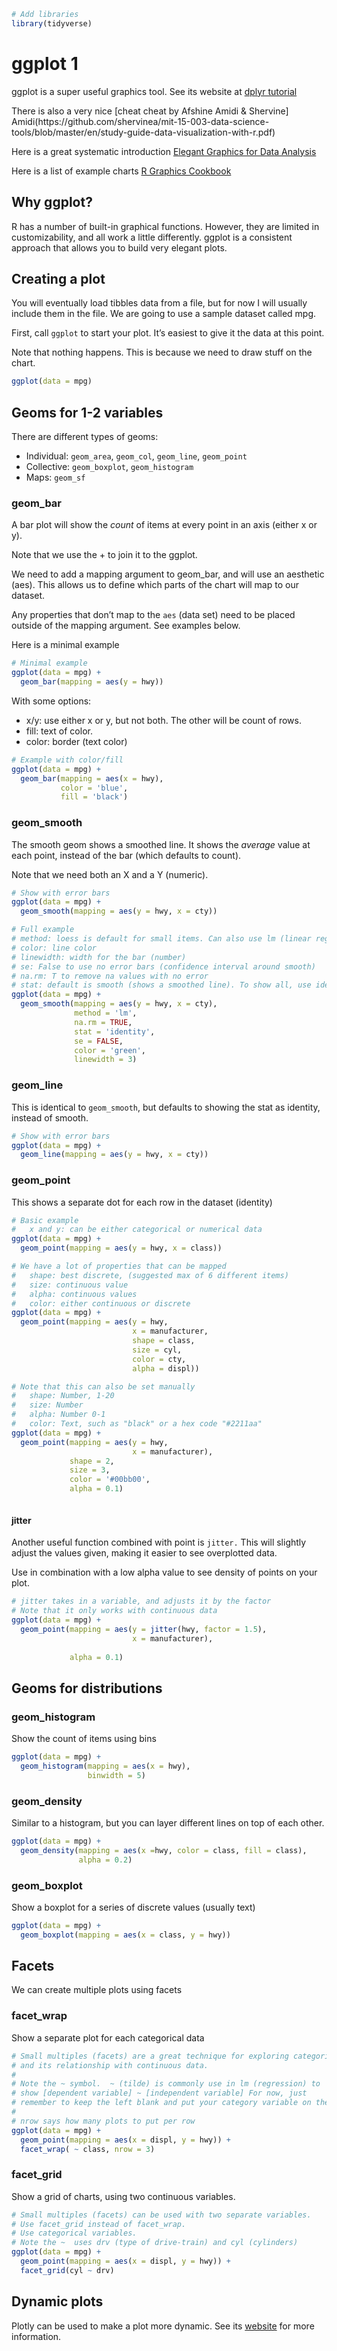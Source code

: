```r

# Add libraries
library(tidyverse)

```


# ggplot 1

ggplot is a super useful graphics tool. See its website at [dplyr
tutorial](https://ggplot2.tidyverse.org/)

There is also a very nice [cheat cheat by Afshine Amidi & Shervine] Amidi(https://github.com/shervinea/mit-15-003-data-science-tools/blob/master/en/study-guide-data-visualization-with-r.pdf)

Here is a great systematic introduction 
[Elegant Graphics for Data Analysis](https://ggplot2-book.org/)

Here is a list of example charts
[R Graphics Cookbook](https://r-graphics.org/)


## Why ggplot?

R has a number of built-in graphical functions. However, they are
limited in customizability, and all work a little differently. ggplot is
a consistent approach that allows you to build very elegant plots.

## Creating a plot

You will eventually load tibbles data from a file, but for now I will
usually include them in the file. We are going to use a sample dataset
called mpg.

First, call `ggplot` to start your plot. It's easiest to give it the data
at this point.

Note that nothing happens. This is because we need to draw stuff on the
chart.

```r
ggplot(data = mpg)
```

## Geoms for 1-2 variables 

There are different types of geoms:

- Individual: `geom_area`, `geom_col`, `geom_line`, `geom_point`
- Collective: `geom_boxplot`, `geom_histogram`
- Maps: `geom_sf`


### geom_bar

A bar plot will show the *count* of items at every point in an axis
(either x or y).

Note that we use the + to join it to the ggplot.

We need to add a mapping argument to geom_bar, and will use an aesthetic
(aes). This allows us to define which parts of the chart will map to our
dataset.

Any properties that don't map to the `aes` (data set) need to be placed
outside of the mapping argument. See examples below.

Here is a minimal example

```r
# Minimal example
ggplot(data = mpg) +
  geom_bar(mapping = aes(y = hwy))
```

With some options:

- x/y: use either x or y, but not both. The other will be count of rows.
- fill: text of color.
- color: border (text color) 

```r

# Example with color/fill
ggplot(data = mpg) +
  geom_bar(mapping = aes(x = hwy),
           color = 'blue',
           fill = 'black')
```


### geom_smooth

The smooth geom shows a smoothed line. It shows the *average* value at each
point, instead of the bar (which defaults to count).

Note that we need both an X and a Y (numeric).

```r
# Show with error bars
ggplot(data = mpg) +
  geom_smooth(mapping = aes(y = hwy, x = cty))

# Full example
# method: loess is default for small items. Can also use lm (linear reg)
# color: line color
# linewidth: width for the bar (number)
# se: False to use no error bars (confidence interval around smooth)
# na.rm: T to remove na values with no error
# stat: default is smooth (shows a smoothed line). To show all, use identity.
ggplot(data = mpg) +
  geom_smooth(mapping = aes(y = hwy, x = cty), 
              method = 'lm',
              na.rm = TRUE,
              stat = 'identity',
              se = FALSE,
              color = 'green',
              linewidth = 3)

```

### geom_line

This is identical to `geom_smooth`, but defaults to showing the stat as 
identity, instead of smooth.

```r
# Show with error bars
ggplot(data = mpg) +
  geom_line(mapping = aes(y = hwy, x = cty))
```

### geom_point

This shows a separate dot for each row in the dataset (identity) 

```r

# Basic example
#   x and y: can be either categorical or numerical data
ggplot(data = mpg) +
  geom_point(mapping = aes(y = hwy, x = class))

# We have a lot of properties that can be mapped
#   shape: best discrete, (suggested max of 6 different items)
#   size: continuous value
#   alpha: continuous values
#   color: either continuous or discrete
ggplot(data = mpg) +
  geom_point(mapping = aes(y = hwy, 
                           x = manufacturer,
                           shape = class,
                           size = cyl,
                           color = cty,
                           alpha = displ))

# Note that this can also be set manually
#   shape: Number, 1-20
#   size: Number 
#   alpha: Number 0-1
#   color: Text, such as "black" or a hex code "#2211aa"
ggplot(data = mpg) +
  geom_point(mapping = aes(y = hwy, 
                           x = manufacturer),
             shape = 2,
             size = 3,
             color = '#00bb00',
             alpha = 0.1)



```



#### jitter

Another useful function combined with point is `jitter.` This will slightly
adjust the values given, making it easier to see overplotted data.

Use in combination with a low alpha value to see density of points on your plot.

```r

# jitter takes in a variable, and adjusts it by the factor
# Note that it only works with continuous data
ggplot(data = mpg) +
  geom_point(mapping = aes(y = jitter(hwy, factor = 1.5), 
                           x = manufacturer),
             
             alpha = 0.1)
```

## Geoms for distributions

### geom_histogram

Show the count of items using bins

```r
ggplot(data = mpg) +
  geom_histogram(mapping = aes(x = hwy),
                 binwidth = 5)
```


### geom_density

Similar to a histogram, but you can layer different lines on top of each other.

```r
ggplot(data = mpg) +
  geom_density(mapping = aes(x =hwy, color = class, fill = class),
               alpha = 0.2)
```

### geom_boxplot

Show a boxplot for a series of discrete values (usually text)

```r
ggplot(data = mpg) +
  geom_boxplot(mapping = aes(x = class, y = hwy))
```





## Facets

We can create multiple plots using facets

### facet_wrap

Show a separate plot for each categorical data

```r

# Small multiples (facets) are a great technique for exploring categorical data
# and its relationship with continuous data.
#
# Note the ~ symbol.  ~ (tilde) is commonly use in lm (regression) to
# show [dependent variable] ~ [independent variable] For now, just
# remember to keep the left blank and put your category variable on the right.
# 
# nrow says how many plots to put per row
ggplot(data = mpg) +
  geom_point(mapping = aes(x = displ, y = hwy)) +
  facet_wrap( ~ class, nrow = 3)

```

### facet_grid

Show a grid of charts, using two continuous variables.

```r

# Small multiples (facets) can be used with two separate variables.
# Use facet_grid instead of facet_wrap.
# Use categorical variables.
# Note the ~  uses drv (type of drive-train) and cyl (cylinders)
ggplot(data = mpg) +
  geom_point(mapping = aes(x = displ, y = hwy)) +
  facet_grid(cyl ~ drv)

```








## Dynamic plots

Plotly can be used to make a plot more dynamic. See its [website](https://plotly.com/ggplot2) for more information.